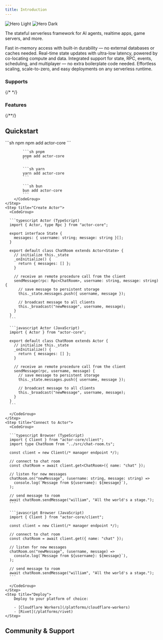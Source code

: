 ```yaml
---
title: Introduction
---
```


<img
  className="block dark:hidden"
  src="/images/hero-light.svg"
  alt="Hero Light"
/>
<img
  className="hidden dark:block"
  src="/images/hero-dark.svg"
  alt="Hero Dark"
/>

<p class="text-center">
  The stateful serverless framework for AI agents, realtime apps, game servers,
  and more.
</p>

<CardGroup cols={2}>
  <Card title="Durable, In-Memory State" icon="floppy-disk">
	Fast in-memory access with built-in durability — no external databases or caches needed.
  </Card>
  <Card title="Ultra-Fast State Updates" icon="bolt">
	Real-time state updates with ultra-low latency, powered by co-locating compute and data.
  </Card>
  <Card title="RPC, Events, Scheduling, & Multiplayer" icon="hammer-brush">
    Integrated support for state, RPC, events, scheduling, and multiplayer — no extra boilerplate code needed.
  </Card>
  <Card title="Serverless & Scalable" icon="microchip">
    Effortless scaling, scale-to-zero, and easy deployments on any serverless runtime.
  </Card>
</CardGroup>

<div class="text-center">
  <h3>Supports</h3>
</div>

<CardGroup>
  <Card
    title="Cloudflare Workers"
    href="/platforms/cloudflare-workers"
    horizontal={true}
  />
  <Card title="Rivet" href="/platforms/rivet" horizontal={true} />
  {/*<Card
    title="Supabase Edge Functions"
    href="/getting-started/supabase"
    horizontal={true}
  />
  <Card
    title="Vercel Functions"
    href="/getting-started/vercel"
    horizontal={true}
  />*/}
</CardGroup>

<div class="text-center">
  <h3>Features</h3>
</div>

<CardGroup>
  <Card title="State" href="/" icon="floppy-disk" horizontal={true} />
  <Card title="RPC" href="/" icon="code" horizontal={true} />
  <Card title="Events" href="/" icon="tower-cell" horizontal={true} />
  <Card title="Scheduling" href="/" icon="clock" horizontal={true} />
  <Card title="Connections & Multiplayer" href="/" icon="bolt" horizontal={true} />
  {/*<Card title="Authentication" href="/" icon="fingerprint" horizontal={true} />*/}
  <Card title="Metadata" href="/" icon="tag" horizontal={true} />
</CardGroup>

## Quickstart

<Steps>
	<Step title="Install">
		<CodeGroup>
			```sh npm
			npm add actor-core
			```

    		```sh pnpm
    		pnpm add actor-core
    		```

    		```sh yarn
    		yarn add actor-core
    		```

    		```sh bun
    		bun add actor-core
    		```
    	</CodeGroup>
    </Step>
    <Step title="Create Actor">
      <CodeGroup>

      ```typescript Actor (TypeScript)
      import { Actor, type Rpc } from "actor-core";

      export interface State {
        messages: { username: string; message: string }[];
      }

      export default class ChatRoom extends Actor<State> {
        // initialize this._state
        _onInitialize() {
          return { messages: [] };
        }

        // receive an remote procedure call from the client
        sendMessage(rpc: Rpc<ChatRoom>, username: string, message: string) {
          // save message to persistent storage
          this._state.messages.push({ username, message });

          // broadcast message to all clients
          this._broadcast("newMessage", username, message);
        }
      }
      ```

      ```javascript Actor (JavaScript)
      import { Actor } from "actor-core";

      export default class ChatRoom extends Actor {
        // initialize this._state
        _onInitialize() {
          return { messages: [] };
        }

        // receive an remote procedure call from the client
        sendMessage(rpc, username, message) {
          // save message to persistent storage
          this._state.messages.push({ username, message });

          // broadcast message to all clients
          this._broadcast("newMessage", username, message);
        }
      }
      ```

      </CodeGroup>
    </Step>
    <Step title="Connect to Actor">
      <CodeGroup>

      ```typescript Browser (TypeScript)
      import { Client } from "actor-core/client";
      import type ChatRoom from "../src/chat-room.ts";

      const client = new Client(/* manager endpoint */);

      // connect to chat room
      const chatRoom = await client.get<ChatRoom>({ name: "chat" });

      // listen for new messages
      chatRoom.on("newMessage", (username: string, message: string) =>
        console.log(`Message from ${username}: ${message}`),
      );

      // send message to room
      await chatRoom.sendMessage("william", "All the world's a stage.");
      ```

      ```javascript Browser (JavaScript)
      import { Client } from "actor-core/client";

      const client = new Client(/* manager endpoint */);

      // connect to chat room
      const chatRoom = await client.get({ name: "chat" });

      // listen for new messages
      chatRoom.on("newMessage", (username, message) =>
        console.log(`Message from ${username}: ${message}`),
      );

      // send message to room
      await chatRoom.sendMessage("william", "All the world's a stage.");
      ```

      </CodeGroup>
    </Step>
    <Step title="Deploy">
		Deploy to your platform of choice:

		- [Cloudflare Workers](/platforms/cloudflare-workers)
		- [Rivet](/platforms/rivet)
	</Step>
</Steps>

## Community & Support

<CardGroup cols={2}>
  <Card title="GitHub Discussions" icon="github" horizontal={true} href="https://github.com/orgs/rivet-gg/discussions" />
  <Card title="GitHub Issues" icon="github" horizontal={true} href="https://github.com/rivet-gg/ActorCore/issues" />
  <Card title="X" icon="x-twitter" horizontal={true} href="https://x.com/rivet_gg" />
  <Card title="Bluesky" icon="bluesky" horizontal={true} href="https://bsky.app/profile/rivet-gg.bsky.social" />
  <Card title="Discord" icon="discord" horizontal={true} href="https://rivet.gg/discord" />
</CardGroup>

